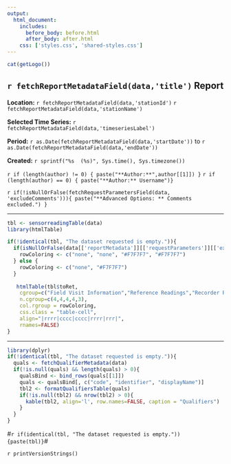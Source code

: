 ```yaml
---
output:
  html_document:
    includes:
      before_body: before.html
      after_body: after.html
    css: ['styles.css', 'shared-styles.css']
---
```

<script>document.title="Sensor Reading Summary"</script>
<div class="header">
<div>
<div class="header-logo">
```r
cat(getLogo())
```
</div>
<div class="header-title">
## `r fetchReportMetadataField(data,'title')` Report
</div>
</div>
<div class="header-labels">
<div class="header-col-left">
**Location:**  `r fetchReportMetadataField(data,'stationId')` `r fetchReportMetadataField(data,'stationName')`

**Selected Time Series:** `r fetchReportMetadataField(data,'timeseriesLabel')`
</div>
<div class="header-col-right">
**Period:**  `r as.Date(fetchReportMetadataField(data,'startDate'))` to `r as.Date(fetchReportMetadataField(data,'endDate'))`

**Created:**  `r sprintf("%s  (%s)", Sys.time(), Sys.timezone())`

`r if (length(author) != 0) { paste("**Author:**",author[[1]]) }`
`r if (length(author) == 0) { paste("**Author:** Username")}`
</div>
</div>
</div>

`r if(!isNullOrFalse(fetchRequestParametersField(data, 'excludeComments'))){ paste("**Advanced Options: ** Comments excluded.") }`

***
   
```r
tbl <- sensorreadingTable(data)
library(htmlTable)

if(!identical(tbl, "The dataset requested is empty.")){
  if(isNullOrFalse(data[['reportMetadata']][['requestParameters']][['excludeComments']])){
    rowColoring <- c("none", "none", "#F7F7F7", "#F7F7F7")
  } else {
    rowColoring <- c("none", "#F7F7F7")
  }
  
   htmlTable(tbl$toRet, 
    cgroup=c("Field Visit Information","Reference Readings","Recorder Readings","Correction Information","Nearest IV"),
    n.cgroup=c(4,4,4,4,3),
    col.rgroup = rowColoring, 
    css.class = "table-cell",
    align="|rrrr|cccc|cccc|rrrr|rrr|",
    rnames=FALSE)
}

```

***

```r
library(dplyr)
if(!identical(tbl, "The dataset requested is empty.")){
  quals <- fetchQualifierMetadata(data)
  if(!is.null(quals) && length(quals) > 0){ 
  	qualsBind <- bind_rows(quals[[1]])
    quals <- qualsBind[, c("code", "identifier", "displayName")]
    tbl2 <- formatQualifiersTable(quals)
    if(!is.null(tbl2) && nrow(tbl2) > 0){
      kable(tbl2, align='l', row.names=FALSE, caption = "Qualifiers")
    }
  }
}
```

#`r if(identical(tbl, "The dataset requested is empty.")) {paste(tbl)}`#

`r printVersionStrings()`